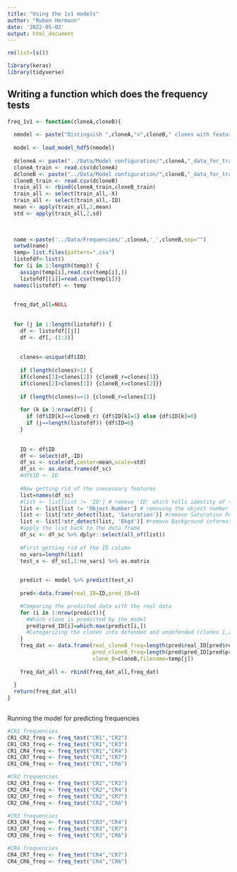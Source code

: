 ```yaml
---
title: "Using the 1v1 models"
author: "Ruben Hermann"
date: '2022-05-02'
output: html_document
---
```


```r
rm(list=ls())

library(keras)
library(tidyverse)
```

## Writing a function which does the frequency tests

```r
freq_1v1 <- function(cloneA,cloneB){
  
  nmodel <- paste("Distinguish ",cloneA,"v",cloneB," clones with feature values.h5",sep="")  
    
  model <- load_model_hdf5(nmodel)
  
  dcloneA <- paste("../Data/Model configuration/",cloneA,"_data_for_training.csv",sep="")
  cloneA_train <- read.csv(dcloneA)
  dcloneB <- paste("../Data/Model configuration/",cloneB,"_data_for_training.csv",sep="")
  cloneB_train <- read.csv(dcloneB)
  train_all <- rbind(cloneA_train,cloneB_train)
  train_all <- select(train_all,-X)
  train_all <- select(train_all,-ID)
  mean <- apply(train_all,2,mean)
  std <- apply(train_all,2,sd)

  
  
  name <-paste('../Data/Frequencies/',cloneA,'_',cloneB,sep="")
  setwd(name)
  temp= list.files(pattern=".csv")
  listofdf<-list()
  for (i in 1:length(temp)) {
    assign(temp[i],read.csv(temp[i],))
    listofdf[[i]]=read.csv(temp[i])}
  names(listofdf) <- temp
  

  freq_dat_all=NULL
   
   
  for (j in 1:length(listofdf)) {
    df <- listofdf[[j]]
    df <- df[,-(1:2)]
    
    
    clones<-unique(df$ID)
    
    if (length(clones)>1) {
    if(clones[1]>clones[2]) {cloneB_r=clones[1]}
    if(clones[2]>clones[1]) {cloneB_r=clones[2]}}
    
    if (length(clones)==1) {cloneB_r=clones[1]}
    
    for (k in 1:nrow(df)) {
      if (df$ID[k]==cloneB_r) {df$ID[k]=1} else {df$ID[k]=0}
      if (j==length(listofdf)) {df$ID=0}
    }
    
  
    ID <- df$ID
    df <- select(df,-ID)
    df_sc <- scale(df,center=mean,scale=std)
    df_sc <- as.data.frame(df_sc)
    #df$ID <- ID
  
    #Now getting rid of the unecessary features
    list=names(df_sc)
    #list <- list[list != 'ID'] # remove 'ID' which tells identity of the isolates
    list <- list[list != 'Object.Number'] # removing the object number it is not needed
    list <- list[!str_detect(list, 'Saturation')] #remove Saturation Perc as it always is 0
    list <- list[!str_detect(list, 'Bkgd')] #remove Background information
    #apply the list back to the data frame
    df_sc <- df_sc %>% dplyr::select(all_of(list))
  
    #First getting rid of the ID column
    no_vars=length(list)
    test_x <- df_sc[,1:no_vars] %>% as.matrix
    

    predict <- model %>% predict(test_x)
  
    pred<-data.frame(real_ID=ID,pred_ID=0)

    #Comparing the predicted data with the real data
    for (i in 1:nrow(predict)){
      #Which clone is predicted by the model
      pred$pred_ID[i]=which.max(predict[i,])
      #Categorizing the clones into defended and undefended (clones 1,2,3 as defended and 4,5,6 as undefended)
    }
    freq_dat <- data.frame(real_cloneB_freq=length(pred$real_ID[pred$real_ID==1])/length(pred$real_ID),
                           pred_cloneB_freq=length(pred$pred_ID[pred$pred_ID==2])/length(pred$pred_ID),
                           clone_B=cloneB,filename=temp[j])
    
    freq_dat_all <- rbind(freq_dat_all,freq_dat)
  
  }
  return(freq_dat_all)
}
  
```

Running the model for predicting frequencies

```r
#CR1 frequencies
CR1_CR2_freq <- freq_test("CR1","CR2")
CR1_CR3_freq <- freq_test("CR1","CR3")
CR1_CR4_freq <- freq_test("CR1","CR4")
CR1_CR7_freq <- freq_test("CR1","CR7")
CR1_CR6_freq <- freq_test("CR1","CR6")

#CR2 frequencies
CR2_CR3_freq <- freq_test("CR2","CR3")
CR2_CR4_freq <- freq_test("CR2","CR4")
CR2_CR7_freq <- freq_test("CR2","CR7")
CR2_CR6_freq <- freq_test("CR2","CR6")

#CR3 frequencies
CR3_CR4_freq <- freq_test("CR3","CR4")
CR3_CR7_freq <- freq_test("CR3","CR7")
CR3_CR6_freq <- freq_test("CR3","CR6")

#CR4 frequencies
CR4_CR7_freq <- freq_test("CR4","CR7")
CR4_CR6_freq <- freq_test("CR4","CR6")
```